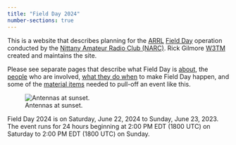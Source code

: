 ```yaml
---
title: "Field Day 2024"
number-sections: true
---
```


This is a website that describes planning for the [ARRL](https://arrl.org) [Field Day](http://www.arrl.org/field-day) operation conducted by the [Nittany Amateur Radio Club (NARC)](https://nittany-arc.net).
Rick Gilmore [W3TM](people.qmd#W3TM) created and maintains the site.

Please see separate pages that describe what Field Day is [about](about.qmd), the [people](people.qmd) who are involved, [what they do when](calendar.qmd) to make Field Day happen, and some of the [material items](things.qmd) needed to pull-off an event like this.

![Antennas at sunset.](img/field-day-sunset-antenna-640-480.jpg){fig-align="center"}

::: {.callout-note}
Field Day 2024 is on Saturday, June 22, 2024 to Sunday, June 23, 2023. The event runs for 24 hours beginning at 2:00 PM EDT (1800 UTC) on Saturday to 2:00 PM EDT (1800 UTC) on Sunday.
:::


